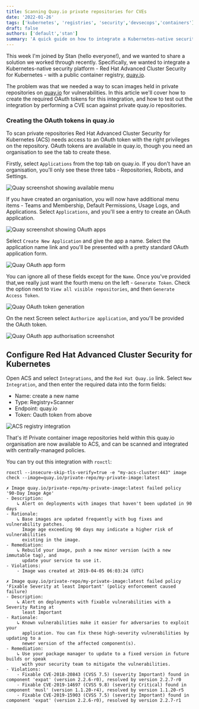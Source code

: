 ```yaml
---
title: Scanning Quay.io private repositories for CVEs
date: '2022-01-26'
tags: ['kubernetes', 'registries', 'security','devsecops','containers']
draft: false
authors: ['default','stan']
summary: 'A quick guide on how to integrate a Kubernetes-native security platform with quay.io private repositories'
---
```

This week I'm joined by Stan (hello everyone!), and we wanted to share a solution we worked through recently. Specifically, we wanted to integrate a Kubernetes-native security platform - Red Hat Advanced Cluster Security for Kubernetes - with a public container registry, [quay.io](https://quay.io).

The problem was that we needed a way to scan images held in private repositories on [quay.io](https://quay.io) for vulnerabilities. In this article we'll cover how to create the required OAuth tokens for this integration, and how to test out the integration by performing a CVE scan against private quay.io repositories.

### Creating the OAuth tokens in quay.io

To scan private repositories Red Hat Advanced Cluster Security for Kubernetes (ACS) needs access to an OAuth token with the right privileges on the repository. OAuth tokens are available in quay.io, though you need an organisation to see the tab to create these.

Firstly, select `Applications` from the top tab on quay.io. If you don't have an organisation, you'll only see these three tabs - Repositories, Robots, and Settings.

![Quay screenshot showing available menu](/static/images/quay-acs/quay-menu.png)

If you have created an organisation, you will now have additional menu items - Teams and Membership, Default Permissions, Usage Logs, and Applications. Select `Applications`, and you'll see a entry to create an OAuth application. 

![Quay screenshot showing OAuth apps](/static/images/quay-acs/quay-apps.png)

Select `Create New Application` and give the app a name. Select the application name link and you'll be presented with a pretty standard OAuth application form.

![Quay OAuth app form](/static/images/quay-acs/quay-app-options.png)

You can ignore all of these fields except for the `Name`. Once you've provided that,we really just want the fourth menu on the left - `Generate Token`. Check the option next to `View all visible repositories`, and then `Generate Access Token`.

![Quay OAuth token generation](/static/images/quay-acs/token.png)

On the next Screen select `Authorize application`, and you'll be provided the OAuth token.

![Quay OAuth app authorisation screenshot](/static/images/quay-acs/authorize-app.png)

## Configure Red Hat Advanced Cluster Security for Kubernetes

Open ACS and select `Integrations`, and the `Red Hat Quay.io` link. Select `New Integration`, and then enter the required data into the form fields:

- Name: create a new name
- Type: Registry+Scanner
- Endpoint: quay.io
- Token: Oauth token from above

![ACS registry integration](/static/images/quay-acs/acs-config.png)

That's it! Private container image repositories held within this quay.io organisation are now available to ACS, and can be scanned and integrated with centrally-managed policies.

You can try out this integration with `roxctl`:
```
roxctl --insecure-skip-tls-verify=true -e "my-acs-cluster:443" image check --image=quay.io/private-repo/my-private-image:latest

✗ Image quay.io/private-repo/my-private-image:latest failed policy '90-Day Image Age' 
- Description:
    ↳ Alert on deployments with images that haven't been updated in 90 days
- Rationale:
    ↳ Base images are updated frequently with bug fixes and vulnerability patches.
      Image age exceeding 90 days may indicate a higher risk of vulnerabilities
      existing in the image.
- Remediation:
    ↳ Rebuild your image, push a new minor version (with a new immutable tag), and
      update your service to use it.
- Violations:
    - Image was created at 2019-04-05 06:03:24 (UTC)

✗ Image quay.io/private-repo/my-private-image:latest failed policy 'Fixable Severity at least Important' (policy enforcement caused failure)
- Description:
    ↳ Alert on deployments with fixable vulnerabilities with a Severity Rating at
      least Important
- Rationale:
    ↳ Known vulnerabilities make it easier for adversaries to exploit your
      application. You can fix these high-severity vulnerabilities by updating to a
      newer version of the affected component(s).
- Remediation:
    ↳ Use your package manager to update to a fixed version in future builds or speak
      with your security team to mitigate the vulnerabilities.
- Violations:
    - Fixable CVE-2018-20843 (CVSS 7.5) (severity Important) found in component 'expat' (version 2.2.6-r0), resolved by version 2.2.7-r0
    - Fixable CVE-2019-14697 (CVSS 9.8) (severity Critical) found in component 'musl' (version 1.1.20-r4), resolved by version 1.1.20-r5
    - Fixable CVE-2019-15903 (CVSS 7.5) (severity Important) found in component 'expat' (version 2.2.6-r0), resolved by version 2.2.7-r1
```
